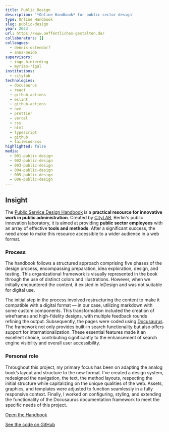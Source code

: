 ```yaml
---
title: Public Design
description: '*Online Handbook* for public sector design'
type: Online Handbook
slug: public-design
year: 2023
url: https://www.oeffentliches-gestalten.de/
collaborators: []
colleagues:
  - dennis-ostendorf
  - anna-meide
supervisors:
  - ingo-hinterding
  - myrian-rigal
institutions:
  - citylab
technologies:
  - docusaurus
  - react
  - github-actions
  - eslint
  - github-actions
  - nvm
  - prettier
  - vercel
  - css
  - html
  - typescript
  - github
  - tailwind-css
highlighted: false
media:
  - 001-public-design
  - 002-public-design
  - 003-public-design
  - 004-public-design
  - 005-public-design
  - 006-public-design
---
```


## Insight

The [Public Service Design Handbook](https://www.oeffentliches-gestalten.de/en/) is a **practical resource for innovative work in public administration**. Created by [CityLAB](https://citylab-berlin.org/), Berlin's public innovation laboratory, it is aimed at providing **public sector employees** with an array of effective **tools and methods**. After a significant success, the need arose to make this resource accessible to a wider audience in a web format.

### Process

The handbook follows a structured approach comprising five phases of the design process, encompassing preparation, idea exploration, design, and testing. This organizational framework is visually represented in the book through the use of distinct colors and illustrations. However, when we initially encountered the content, it existed in InDesign and was not suitable for digital use.

The initial step in the process involved restructuring the content to make it compatible with a digital format — in our case, utilizing markdown with some custom components. This transformation included the creation of wireframes and high-fidelity designs, with multiple feedback rounds refining the output. Subsequently, the pages were coded using [Docusaurus](https://docusaurus.io/). The framework not only provides built-in search functionality but also offers support for internationalization. These essential features made it an excellent choice, contributing significantly to the enhancement of search engine visibility and overall user accessibility.

### Personal role

Throughout this project, my primary focus has been on adapting the analog book’s layout and structure to the new format. I've created a design system, redesigned the navigation, the text, the method layouts, respecting the initial structure while capitalizing on the unique qualities of the web. Assets, graphics, and templates were adjusted to function seamlessly in a fully responsive context. Finally, I worked on configuring, styling, and extending the functionality of the Docusaurus documentation framework to meet the specific needs of this project.

[Open the Handbook](https://www.oeffentliches-gestalten.de/en/)

[See the code on GitHub](https://github.com/technologiestiftung/oeffentliches-gestalten-docusaurus)
